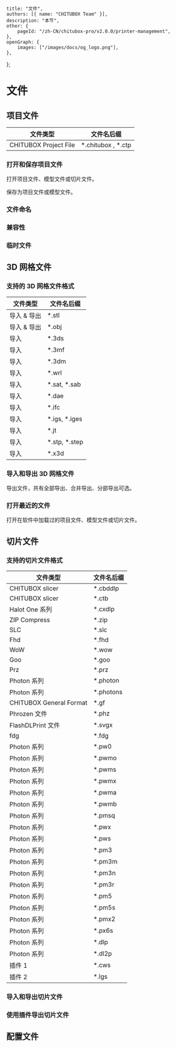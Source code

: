 
	title: "文件",
	authors: [{ name: "CHITUBOX Team" }],
	description: "本节",
	other: {
		pageId: "/zh-CN/chitubox-pro/v2.0.0/printer-management",
	},
	openGraph: {
		images: ["/images/docs/og_logo.png"],
	},
};

# 文件

## 项目文件

| 文件类型              | 文件名后缀           |
| --------------------- | -------------------- |
| CHITUBOX Project File | \*.chitubox , \*.ctp |

### 打开和保存项目文件

<ChituboxOpenIcon /> 打开项目文件、模型文件或切片文件。

<ChituboxSaveIcon /> 保存为项目文件或模型文件。

### 文件命名

### 兼容性

### 临时文件

## 3D 网格文件

### 支持的 3D 网格文件格式

| 文件类型    | 文件名后缀      |
| ----------- | --------------- |
| 导入 & 导出 | \*.stl          |
| 导入 & 导出 | \*.obj          |
| 导入        | \*.3ds          |
| 导入        | \*.3mf          |
| 导入        | \*.3dm          |
| 导入        | \*.wrl          |
| 导入        | \*.sat, \*.sab  |
| 导入        | \*.dae          |
| 导入        | \*.ifc          |
| 导入        | \*.igs, \*.iges |
| 导入        | \*.jt           |
| 导入        | \*.stp, \*.step |
| 导入        | \*.x3d          |

### 导入和导出 3D 网格文件

<ExportIcon /> 导出文件，共有全部导出、合并导出、分部导出可选。

### 打开最近的文件

<HistoryIcon /> 打开在软件中加载过的项目文件、模型文件或切片文件。

## 切片文件

### 支持的切片文件格式

| 文件类型                | 文件名后缀 |
| ----------------------- | ---------- |
| CHITUBOX slicer         | \*.cbddlp  |
| CHITUBOX slicer         | \*.ctb     |
| Halot One 系列          | \*.cxdlp   |
| ZIP Compress            | \*.zip     |
| SLC                     | \*.slc     |
| Fhd                     | \*.fhd     |
| WoW                     | \*.wow     |
| Goo                     | \*.goo     |
| Prz                     | \*.prz     |
| Photon 系列             | \*.photon  |
| Photon 系列             | \*.photons |
| CHITUBOX General Format | \*.gf      |
| Phrozen 文件            | \*.phz     |
| FlashDLPrint 文件       | \*.svgx    |
| fdg                     | \*.fdg     |
| Photon 系列             | \*.pw0     |
| Photon 系列             | \*.pwmo    |
| Photon 系列             | \*.pwms    |
| Photon 系列             | \*.pwmx    |
| Photon 系列             | \*.pwma    |
| Photon 系列             | \*.pwmb    |
| Photon 系列             | \*.pmsq    |
| Photon 系列             | \*.pwx     |
| Photon 系列             | \*.pws     |
| Photon 系列             | \*.pm3     |
| Photon 系列             | \*.pm3m    |
| Photon 系列             | \*.pm3n    |
| Photon 系列             | \*.pm3r    |
| Photon 系列             | \*.pm5     |
| Photon 系列             | \*.pm5s    |
| Photon 系列             | \*.pmx2    |
| Photon 系列             | \*.px6s    |
| Photon 系列             | \*.dlp     |
| Photon 系列             | \*.dl2p    |
| 插件 1                  | \*.cws     |
| 插件 2                  | \*.lgs     |

### 导入和导出切片文件

### 使用插件导出切片文件

## 配置文件
